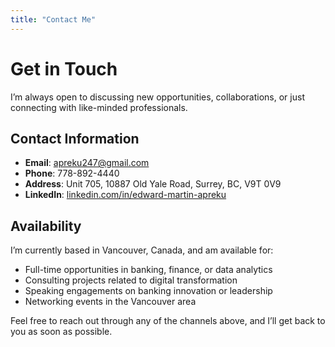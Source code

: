---
title: "Contact Me"
---

# Get in Touch

I'm always open to discussing new opportunities, collaborations, or just connecting with like-minded professionals.

## Contact Information

- **Email**: [apreku247@gmail.com](mailto:apreku247@gmail.com)
- **Phone**: 778-892-4440
- **Address**: Unit 705, 10887 Old Yale Road, Surrey, BC, V9T 0V9
- **LinkedIn**: [linkedin.com/in/edward-martin-apreku](http://linkedin.com/in/edward-apreku-11b1b752)



## Availability

I'm currently based in Vancouver, Canada, and am available for:

- Full-time opportunities in banking, finance, or data analytics
- Consulting projects related to digital transformation
- Speaking engagements on banking innovation or leadership
- Networking events in the Vancouver area

Feel free to reach out through any of the channels above, and I'll get back to you as soon as possible.